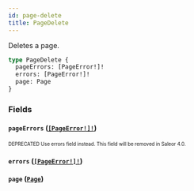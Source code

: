 ```yaml
---
id: page-delete
title: PageDelete
---
```


Deletes a page.

```graphql
type PageDelete {
  pageErrors: [PageError!]!
  errors: [PageError!]!
  page: Page
}
```

### Fields

#### `pageErrors` ([`[PageError!]!`](/developer/api-reference/objects/page-error.mdx))

<sub><sup><span className="deprecatedTag">DEPRECATED</span> Use errors field instead. This field will be removed in Saleor 4.0.</sup></sub>

#### `errors` ([`[PageError!]!`](/developer/api-reference/objects/page-error.mdx))

#### `page` ([`Page`](/developer/api-reference/objects/page.mdx))
